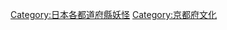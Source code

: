 {{日本行政區劃分類導航|的妖怪|}}
{{Commonscat|Legendary creatures from Kyoto Prefecture}}

[[Category:日本各都道府縣妖怪|Category:日本各都道府縣妖怪]]
[[Category:京都府文化|Category:京都府文化]]